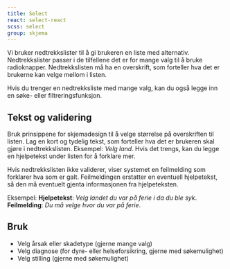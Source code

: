 ```yaml
---
title: Select
react: select-react
scss: select
group: skjema
---
```



<Ingress>
    Vi bruker nedtrekkslister til å gi brukeren en liste med alternativ. Nedtrekkslister passer i de tilfellene det er
    for mange valg til å bruke radioknapper. Nedtrekkslisten må ha en overskrift, som forteller hva det er brukerne kan
    velge mellom i listen.
</Ingress>
<ComponentExample
    component={Example}
    knobs={{
        boolProps: ["Native", "Kompakt", "Invertert", "Med hjelpetekst", "Med feil"],
        choiceProps: [
            {
                name: "Etikettvariant",
                values: ["small", "medium", "large"],
                defaultValue: 1,
            },
        ],
    }}
/>

Hvis du trenger en nedtrekksliste med mange valg, kan du også legge inn en søke- eller filtreringsfunksjon.

## Tekst og validering

Bruk prinsippene for skjemadesign til å velge størrelse på overskriften til listen. Lag en kort og tydelig tekst, som forteller hva det er brukeren skal gjøre i nedtrekkslisten. Eksempel: _Velg land_. Hvis det trengs, kan du legge en hjelpetekst under listen for å forklare mer.

Hvis nedtrekkslisten ikke validerer, viser systemet en feilmelding som forklarer hva som er galt. Feilmeldingen erstatter en eventuell hjelpetekst, så den må eventuelt gjenta informasjonen fra hjelpeteksten.

Eksempel:
**Hjelpetekst**: _Velg landet du var på ferie i da du ble syk_. **Feilmelding**: _Du må velge hvor du var på ferie_.

## Bruk

-   Velg årsak eller skadetype (gjerne mange valg)
-   Velg diagnose (for dyre- eller helseforsikring, gjerne med søkemulighet)
-   Velg stilling (gjerne med søkemulighet)
